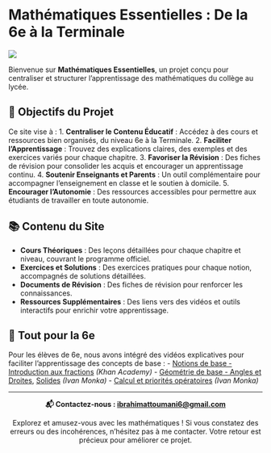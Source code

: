 # Mathématiques Essentielles : De la 6e à la Terminale

![](Mathematiques.png)

Bienvenue sur **Mathématiques Essentielles**, un projet conçu pour centraliser et structurer l'apprentissage des mathématiques du collège au lycée. 

## 🎯 Objectifs du Projet

Ce site vise à :
1. **Centraliser le Contenu Éducatif** : Accédez à des cours et ressources bien organisés, du niveau 6e à la Terminale.
2. **Faciliter l'Apprentissage** : Trouvez des explications claires, des exemples et des exercices variés pour chaque chapitre.
3. **Favoriser la Révision** : Des fiches de révision pour consolider les acquis et encourager un apprentissage continu.
4. **Soutenir Enseignants et Parents** : Un outil complémentaire pour accompagner l'enseignement en classe et le soutien à domicile.
5. **Encourager l'Autonomie** : Des ressources accessibles pour permettre aux étudiants de travailler en toute autonomie.

## 📚 Contenu du Site

- **Cours Théoriques** : Des leçons détaillées pour chaque chapitre et niveau, couvrant le programme officiel.
- **Exercices et Solutions** : Des exercices pratiques pour chaque notion, accompagnés de solutions détaillées.
- **Documents de Révision** : Des fiches de révision pour renforcer les connaissances.
- **Ressources Supplémentaires** : Des liens vers des vidéos et outils interactifs pour enrichir votre apprentissage.

## 🏫 Tout pour la 6e

Pour les élèves de 6e, nous avons intégré des vidéos explicatives pour faciliter l’apprentissage des concepts de base :
- [Notions de base - Introduction aux fractions](https://youtu.be/ChLEy40hK4E) _(Khan Academy)_
- [Géométrie de base - Angles et Droites](https://youtu.be/3hn4VCXzYLw?list=PLVUDmbpupCaqHaIpFwd14iD6BMA-op0pZ), [Solides](https://youtu.be/ohtIhC_dwo4?list=PLVUDmbpupCaoZtzpQWEJN1a-oQk8ZKFji) _(Ivan Monka)_
- [Calcul et priorités opératoires](https://youtu.be/a-IG_bjKeJc) _(Ivan Monka)_

---

<div style="text-align: center;">
  **📬 Contactez-nous : [ibrahimattoumani6@gmail.com](mailto:ibrahimattoumani6@gmail.com)** 
</div>

<p style="text-align: center;">Explorez et amusez-vous avec les mathématiques ! Si vous constatez des erreurs ou des incohérences, n'hésitez pas à me contacter. Votre retour est précieux pour améliorer ce projet.</p>
